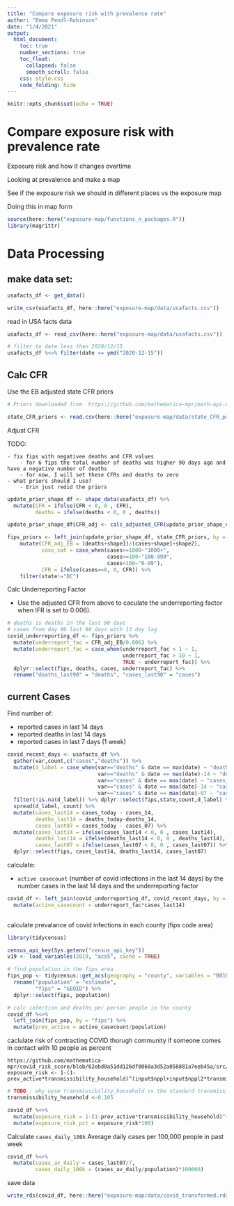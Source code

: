 ```yaml
---
title: "Compare exposure risk with prevalence rate"
author: "Emma Pendl-Robinson"
date: "1/4/2021"
output: 
  html_document:
    toc: true
    number_sections: true 
    toc_float: 
      collapsed: false
      smooth_scroll: false
    css: style.css
    code_folding: hide 
---
```


```r
knitr::opts_chunk$set(echo = TRUE)
```

# Compare exposure risk with prevalence rate {-}

Exposure risk and how it changes overtime

Looking at prevalence and make a map

See if the exposure risk we should in different places vs the exposure map

Doing this in map form


```r
source(here::here("exposure-map/functions_n_packages.R"))
library(magrittr)
```



# Data Processing

## make data set:

```r
usafacts_df <- get_data()

write_csv(usafacts_df, here::here("exposure-map/data/usafacts.csv"))
```


read in USA facts data

```r
usafacts_df <- read_csv(here::here("exposure-map/data/usafacts.csv"))

# filter to date less than 2020/12/15
usafacts_df %<>% filter(date <= ymd("2020-12-15"))

```

## Calc CFR 

Use the EB adjusted state CFR priors

```r
# Priors downloaded from  https://github.com/mathematica-mpr/math-api-covid-risk-calculator-etl/blob/7574f08ccac1c345b1ce54a2f2f15f4306734773/risk_score_etl/risk_score_etl/resources/state_CFR_priors.csv 

state_CFR_priors <- read.csv(here::here("exposure-map/data/state_CFR_priors.csv"))

```

Adjust CFR

TODO: 

    - fix fips with negativee deaths and CFR values
        - for 6 fips the total number of deaths was higher 90 days ago and have a negative number of deaths
        - for now, I will set these CFRs and deaths to zero
    - what priors should I use? 
        - Erin just redid the priors
```r

update_prior_shape_df <- shape_data(usafacts_df) %>%
  mutate(CFR = ifelse(CFR < 0, 0 , CFR),
         deaths = ifelse(deaths < 0, 0 , deaths))

update_prior_shape_df$CFR_adj <- calc_adjusted_CFR(update_prior_shape_df)

fips_priors <- left_join(update_prior_shape_df, state_CFR_priors, by = "state") %>%
    mutate(CFR_adj_EB = (deaths+shape1)/(cases+shape1+shape2),
           case_cat = case_when(cases>=1000~"1000+",
                                cases>=100~"100-999",
                                cases<100~"0-99"),
           CFR = ifelse(cases==0, 0, CFR)) %>%
    filter(state!="DC")

```

Calc Underreporting Factor

- Use the adjusted CFR from above to caculate the underreporting factor when IFR is set to 0.006).

```r
# deaths is deaths in the last 90 days
# cases from day 90 last 90 days with 13 day lag
covid_underreporting_df <- fips_priors %>% 
  mutate(underreport_fac = CFR_adj_EB/0.006) %>%
  mutate(underreport_fac = case_when(underreport_fac < 1 ~ 1,
                                     underreport_fac > 10 ~ 1,
                                     TRUE ~ underreport_fac)) %>%
  dplyr::select(fips, deaths, cases, underreport_fac) %>%
  rename("deaths_last90" = "deaths", "cases_last90" = "cases")

```

## current Cases

Find number of: 

- reported cases in last 14 days 
- reported deaths in last 14 days
- reported cases in last 7 days (1 week)

```r
covid_recent_days <- usafacts_df %>% 
  gather(var,count,c("cases","deaths")) %>%
  mutate(d_label = case_when(var=="deaths" & date == max(date) ~ "deaths_today",
                             var=="deaths" & date == max(date)-14 ~ "deaths_14",
                             var=="cases" & date == max(date) ~ "cases_today",
                             var=="cases" & date == max(date)-14 ~ "cases_14",
                             var=="cases" & date == max(date)-07 ~ "cases_07")) %>%
  filter(!is.na(d_label)) %>% dplyr::select(fips,state,count,d_label) %>%
  spread(d_label, count) %>%
  mutate(cases_last14 = cases_today - cases_14, 
         deaths_last14 = deaths_today-deaths_14,
         cases_last07 = cases_today - cases_07) %>%
  mutate(cases_last14 = ifelse(cases_last14 < 0, 0 , cases_last14),
         deaths_last14 = ifelse(deaths_last14 < 0, 0 , deaths_last14),
         cases_last07 = ifelse(cases_last07 < 0, 0 , cases_last07)) %>%
  dplyr::select(fips, cases_last14, deaths_last14, cases_last07)

```

calculate:

- `active casecount` (number of covid infections in the last 14 days) by the number cases in the last 14 days and the underreporting factor

```r
covid_df <- left_join(covid_underreporting_df, covid_recent_days, by = "fips") %>%
  mutate(active_casecount = underreport_fac*cases_last14)
  
```

calculate prevalance of covid infections in each county (fips code area)
```r
library(tidycensus)

census_api_key(Sys.getenv("census_api_key"))
v19 <- load_variables(2019, "acs5", cache = TRUE)

# find population in the fips area
fips_pop <- tidycensus::get_acs(geography = "county", variables = "B01003_001", year = 2019) %>%
  rename("population" = "estimate",
         "fips" = "GEOID") %>%
  dplyr::select(fips, population)

# calc infection and deaths per person people in the county
covid_df %<>%
  left_join(fips_pop, by = "fips") %>%
  mutate(prev_active = active_casecount/population)
```

caclulate risk of contracting COVID thorugh community if someone comes in contact with 10 people as percent

```
https://github.com/mathematica-mpr/covid_risk_score/blob/62ebd0a51dd126df8068a3d52a058881a7eeb45a/src/results.R 
exposure_risk <- 1-(1-prev_active*transmissibility_household)^(input$nppl+input$nppl2*transmissibility_household)

```

```r
# TODO : why uyse transmissibility_household vs the standard transmissibility
transmissibility_household <-0.105 

covid_df %<>%
  mutate(exposure_risk = 1-(1-prev_active*transmissibility_household)^(10)) %>%
  mutate(exposure_risk_pct = exposure_risk*100)
```

Calculate
`cases_daily_100k` Average daily cases per 100,000 people in past week

```r
covid_df %<>%
  mutate(cases_av_daily = cases_last07/7,
         cases_daily_100k = (cases_av_daily/population)*100000)
```


save data
```r
write_rds(covid_df, here::here("exposure-map/data/covid_transformed.rds"))
```

